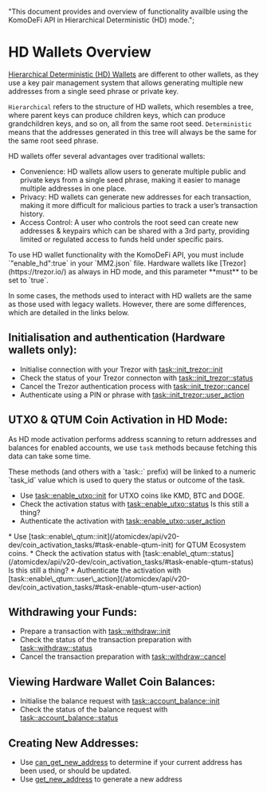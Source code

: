   "This document provides and overview of functionality availble using the KomoDeFi API in Hierarchical Deterministic (HD) mode.";

# HD Wallets Overview

[Hierarchical Deterministic (HD) Wallets](https://atomicdex.io/en/blog/hd-wallet/) are different to other wallets, as they use a key pair management system that allows generating multiple new addresses from a single seed phrase or private key.

`Hierarchical` refers to the structure of HD wallets, which resembles a tree, where parent keys can produce children keys, which can produce grandchildren keys, and so on, all from the same root seed.
`Deterministic` means that the addresses generated in this tree will always be the same for the same root seed phrase. 

HD wallets offer several advantages over traditional wallets:
 - Convenience: HD wallets allow users to generate multiple public and private keys from a single seed phrase, making it easier to manage multiple addresses in one place.
 - Privacy: HD wallets can generate new addresses for each transaction, making it more difficult for malicious parties to track a user’s transaction history.
 - Access Control: A user who controls the root seed can create new addresses & keypairs which can be shared with a 3rd party, providing limited or regulated access to funds held under specific pairs.


<Note type="info">
  To use HD wallet functionality with the KomoDeFi API, you must include `"enable_hd":true` in your `MM2.json` file.
  Hardware wallets like [Trezor](https://trezor.io/) as always in HD mode, and this parameter **must** to be set to `true`.
</Note>

In some cases, the methods used to interact with HD wallets are the same as those used with legacy wallets. However, there are some differences, which are detailed in the links below.


## Initialisation and authentication (Hardware wallets only):

*   Initialise connection with your Trezor with [task::init\_trezor::init](/atomicdex/api/v20-dev/trezor_initialisation/#task-init-trezor-init)
*   Check the status of your Trezor connecton with [task::init\_trezor::status](/atomicdex/api/v20-dev/trezor_initialisation/#task-init-trezor-status)
*   Cancel the Trezor authentication process with [task::init\_trezor::cancel](/atomicdex/api/v20-dev/trezor_initialisation/#task-init-trezor-cancel)
*   Authenticate using a PIN or phrase with [task::init\_trezor::user\_action](/atomicdex/api/v20-dev/trezor_initialisation/#task-init-trezor-user-action)


## UTXO & QTUM Coin Activation in HD Mode:

As HD mode activation performs address scanning to return addresses and balances for enabled accounts, we use `task` methods because fetching this data can take some time.

<Note>
  These methods (and others with a `task::` prefix) will be linked to a numeric
  `task_id` value which is used to query the status or outcome of the task.
</Note>

*   Use [task::enable\_utxo::init](/atomicdex/api/v20-dev/coin_activation_tasks/#task-enable-utxo-init) for UTXO coins like KMD, BTC and DOGE.
*   Check the activation status with [task::enable\_utxo::status](/atomicdex/api/v20-dev/coin_activation_tasks/#task-enable-utxo-status)
<DevComment>  Is this still a thing?
*   Authenticate the activation with [task::enable\_utxo::user\_action](/atomicdex/api/v20-dev/coin_activation_tasks/#task-enable-utxo-user-action)
</DevComment>
*   Use [task::enable\_qtum::init](/atomicdex/api/v20-dev/coin_activation_tasks/#task-enable-qtum-init) for QTUM Ecosystem coins.
*   Check the activation status with [task::enable\_qtum::status](/atomicdex/api/v20-dev/coin_activation_tasks/#task-enable-qtum-status)
<DevComment>  Is this still a thing?
*   Authenticate the activation with [task::enable\_qtum::user\_action](/atomicdex/api/v20-dev/coin_activation_tasks/#task-enable-qtum-user-action)
</DevComment>


## Withdrawing your Funds:

*   Prepare a transaction with [task::withdraw::init](/atomicdex/api/v20-dev/withdraw_tasks/#withdraw-init)
*   Check the status of the transaction preparation with [task::withdraw::status](/atomicdex/api/v20-dev/withdraw_tasks/#withdraw-status)
*   Cancel the transaction preparation with [task::withdraw::cancel](/atomicdex/api/v20-dev/withdraw_tasks/#withdraw-cancel)

## Viewing Hardware Wallet Coin Balances:

*   Initialise the balance request with [task::account\_balance::init](/atomicdex/api/v20-dev/account_balance_tasks/#task-account-balance-init)
*   Check the status of the balance request with [task::account\_balance::status](/atomicdex/api/v20-dev/account_balance_tasks/#task-account-balance-status)

## Creating New Addresses:

*   Use [can\_get\_new\_address](/atomicdex/api/v20-dev/hd_address_management/#can-get-new-address) to determine if your current address has been used, or should be updated.
*   Use [get\_new\_address](/atomicdex/api/v20-dev/hd_address_management/#get-new-address) to generate a new address

